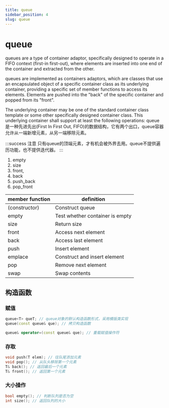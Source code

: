 ```yaml
---
title: queue
sidebar_position: 4
slug: queue
---
```


# queue

queues are a type of container adaptor, specifically designed to operate in a FIFO context (first-in first-out), where elements are inserted into one end of the container and extracted from the other.

queues are implemented as containers adaptors, which are classes that use an encapsulated object of a specific container class as its underlying container, providing a specific set of member functions to access its elements. Elements are pushed into the "back" of the specific container and popped from its "front".

The underlying container may be one of the standard container class template or some other specifically designed container class. This underlying container shall support at least the following operations:
queue 是一种先进先出(First In First Out, FIFO)的数据结构，它有两个出口，queue容器允许从一端新增元素，从另一端移除元素。

:::success 注意
只有queue的顶端元素，才有机会被外界去用。queue不提供遍历功能，也不提供迭代器。
:::



1. empty
2. size
3. front,
4. back
5. push_back
6. pop_front

| member function | definition                      |
| --------------- | ------------------------------- |
| (constructor)   | Construct queue                 |
| empty           | Test whether container is empty |
| size            | Return size                     |
| front           | Access next element             |
| back            | Access last element             |
| push            | Insert element                  |
| emplace         | Construct and insert element    |
| pop             | Remove next element             |
| swap            | Swap contents                   |


## 构造函数

### 赋值

```cpp
queue<T> queT; // queue对象的默认构造函数形式，采用模版类实现
queue(const queue& que); // 拷贝构造函数

queue& operator=(const queue& que); // 重载赋值操作符
```

### 存取

```cpp
void push(T elem); // 往队尾添加元素
void pop(); // 从队头移除第一个元素
T& back(); // 返回最后一个元素
T& front(); // 返回第一个元素
```

### 大小操作

```cpp
bool empty(); // 判断队列是否为空
int size(); // 返回队列的大小
```